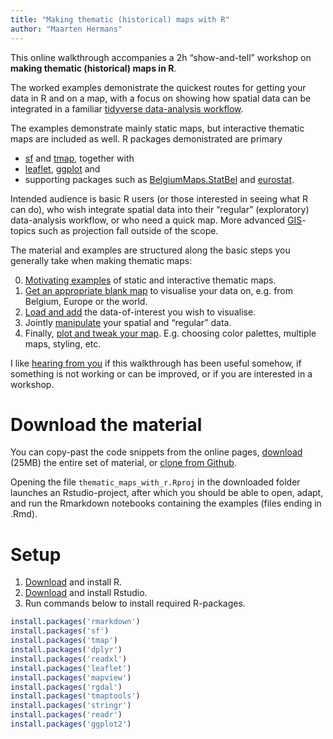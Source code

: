 ```yaml
---
title: "Making thematic (historical) maps with R"
author: "Maarten Hermans"
---
```


This online walkthrough accompanies a 2h "show-and-tell" workshop on **making thematic (historical) maps in R**. 

The worked examples demonistrate the quickest routes for getting your data in R and on a map, with a focus on showing how spatial data can be integrated in a familiar [tidyverse data-analysis workflow](https://www.tidyverse.org/). 

The examples demonstrate mainly static maps, but interactive thematic maps are included as well. R packages demonistrated are primary

* [sf](https://r-spatial.github.io/sf/) and [tmap](https://github.com/mtennekes/tmap#tmap-thematic-maps-in-r), together with 
* [leaflet](https://rstudio.github.io/leaflet/), [ggplot](https://ggplot2.tidyverse.org/) and 
* supporting packages such as [BelgiumMaps.StatBel](http://www.bnosac.be/index.php/blog/55-belgiummaps-statbel-r-package-with-administrative-boundaries-of-belgium) and [eurostat](https://ropengov.github.io/eurostat/index.html).  

Intended audience is basic R users (or those interested in seeing what R can do), who wish integrate spatial data into their "regular" (exploratory) data-analysis workflow, or who need a quick map. More advanced [GIS](https://en.wikipedia.org/wiki/Geographic_information_system)-topics such as projection fall outside of the scope. 

The material and examples are structured along the basic steps you generally take when making thematic maps:

0. [Motivating examples](00_start_examples.html) of static and interactive thematic maps.
1. [Get an appropriate blank map](01_get_maps.html) to visualise your data on, e.g. from Belgium, Europe or the world.
2. [Load and add](02_add_data.html) the data-of-interest you wish to visualise.
3. Jointly [manipulate](03_manipulate.html) your spatial and "regular" data.
4. Finally, [plot and tweak your map](04_plot.html). E.g. choosing color palettes, multiple maps, styling, etc.

I like [hearing from you](https://mhermans.net/#contact) if this walkthrough has been useful somehow, if something is not working or can be improved, or if you are interested in a workshop. 

# Download the material

You can copy-past the code snippets from the online pages, [download](https://github.com/mhermans/thematic-maps-r/archive/master.zip) (25MB) the entire set of material, or [clone from Github](https://github.com/mhermans/thematic-maps-r).

Opening the file `thematic_maps_with_r.Rproj` in the downloaded folder launches an Rstudio-project, after which you should be able to open, adapt, and run the Rmarkdown notebooks containing the examples (files ending in .Rmd).


# Setup

1. [Download](https://cran.r-project.org/bin/windows/base/) and install R.
2. [Download](https://www.rstudio.com/products/rstudio/download/#download) and install Rstudio.
3. Run commands below to install required R-packages.

```r
install.packages('rmarkdown')
install.packages('sf')
install.packages('tmap')
install.packages('dplyr')
install.packages('readxl')
install.packages('leaflet')
install.packages('mapview')
install.packages('rgdal')
install.packages('tmaptools')
install.packages('stringr')
install.packages('readr')
install.packages('ggplot2')
```
